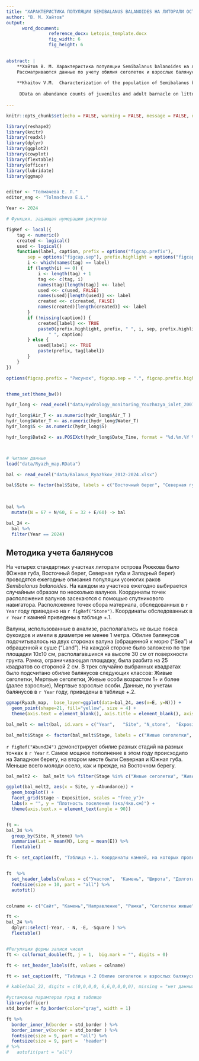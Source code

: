 ```yaml
---
title: "ХАРАКТЕРИСТИКА ПОПУЛЯЦИИ SEMIBALANUS BALANOIDES НА ЛИТОРАЛИ ОСТРОВА РЯЖКОВА ЛЕТОМ 2024 Г. "
author: "В. М. Хайтов"
output: 
      word_document:
                reference_docx: Letopis_template.docx
                fig_width: 6
                fig_height: 6

 
abstract: |
    **Хайтов В. М. Характеристика популяции Semibalanus balanoides на литорали острова Ряжкова летом 2024 г.** // Толмачева Е. Л.  (ред.) Летопись природы Кадалакшского заповедника за 2024 год (ежегодный отчет). Кандалакша. Т.1 (Летопись природы Кандалакшского заповедника, кн. ++)
    Рассматриваются данные по учету обилия сеголеток и взрослых балянусов на литоральных валунах летом 2024 г.
    
    **Khaitov V.M.  Characterization of the population of Semibalanus balanoides on the littoral of Ryazhkov Island in the summer of 2024.** // Tolmacheva E. L. (ed.)  The Chronicle of Nature by the Kandalaksha Reserve for 2024 (Annual report).  Kandalaksha. V.1. (The Chronicle of Nature by the Kandalaksha Reserve, Book N ++)
    
     DData on abundance counts of juveniles and adult barnacle on littoral boulders in the summer of 2024 are reviewed.
      
---
```


```r

knitr::opts_chunk$set(echo = FALSE, warning = FALSE, message = FALSE, dpi=300)

library(reshape2)
library(knitr)
library(readxl)
library(dplyr)
library(ggplot2)
library(cowplot)
library(flextable)
library(officer)
library(lubridate)
library(ggmap)


editor <- "Толмачева Е. Л."
editor_eng <- "Tolmacheva E.L."

Year <- 2024

# Функция, задающая нумерацию рисунков

figRef <- local({
    tag <- numeric()
    created <- logical()
    used <- logical()
    function(label, caption, prefix = options("figcap.prefix"), 
        sep = options("figcap.sep"), prefix.highlight = options("figcap.prefix.highlight")) {
        i <- which(names(tag) == label)
        if (length(i) == 0) {
            i <- length(tag) + 1
            tag <<- c(tag, i)
            names(tag)[length(tag)] <<- label
            used <<- c(used, FALSE)
            names(used)[length(used)] <<- label
            created <<- c(created, FALSE)
            names(created)[length(created)] <<- label
        }
        if (!missing(caption)) {
            created[label] <<- TRUE
            paste0(prefix.highlight, prefix, " ", i, sep, prefix.highlight, 
                " ", caption)
        } else {
            used[label] <<- TRUE
            paste(prefix, tag[label])
        }
    }
})

options(figcap.prefix = "Рисунок", figcap.sep = ".", figcap.prefix.highlight = "**")


theme_set(theme_bw())

```




```r

hydr_long <- read_excel("data/Hydrology_monitoring_Youzhnzya_inlet_2007_2024.xlsx", na = "NA")

hydr_long$Air_T <- as.numeric(hydr_long$Air_T )
hydr_long$Water_T <- as.numeric(hydr_long$Water_T)
hydr_long$S <- as.numeric(hydr_long$S)

hydr_long$Date2 <- as.POSIXct(hydr_long$Date_Time, format = "%d.%m.%Y %H", tz = "Europe/Moscow")



# Читаем данные
load("data/Ryazh_map.RData")

bal <- read_excel("data/Balanus_Ryazhkov_2012-2024.xlsx")

bal$Site <- factor(bal$Site, labels = c("Восточный берег", "Северная губа", "Западный берег", "Южная губа"))
  
  

bal %>% 
  mutate(N = 67 + N/60, E = 32 + E/60) -> bal

bal_24 <- 
  bal %>% 
  filter(Year == 2024)
```



## Методика учета балянусов 

На четырех стандартных участках литорали  острова Ряжкова было (Южная губа, Восточный берег, Северная губа и Западный берег) проводятся ежегодные описания популяции усоногих раков *Semibalanus balanoides*. На каждом из участков ежегодно выбирается случайным образом по несколько валунов. Координаты точек расположения валунов засекаются с помощью спутникового навигатора. Расположение точек сбора материала, обследованных  в `r Year` году приведено на  `r figRef("Stone")`. Координаты обследованных в `r Year` г камней приведены в таблице +.1.


Валуны, использованные в анализе, располагались не выше пояса фукоидов и имели в диаметре не менее 1 метра. Обилие балянусов подсчитывалось на двух сторонах валуна (обращенной к морю (“Sea”) и обращенной к суше (“Land”). На каждой стороне было заложено по три площадки 10х10 см, располагавшихся на высоте 30 см от поверхности грунта. Рамка, ограничивающая площадку, была разбита на 25 квадратов со стороной 2 см. В трех случайно выбранных квадратах было подсчитано обилие балянусов следующих классов: Живые сеголетки, Мертвые сеголетки, Живые особи возрастом 1+ и более (далее взрослые), Мертвые взрослые особи. Данные, по учетам балянусов в `r Year` году, приведены в таблице +.2. 







``` r

ggmap(Ryazh_map,  base_layer=ggplot(data=bal_24, aes(x=E, y=N))) + 
  geom_point(shape=21, fill="yellow", size = 4) + 
  theme(axis.text = element_blank(), axis.title = element_blank(), axis.ticks = element_blank()) 

```


```r
bal_melt <- melt(bal, id.vars = c("Year",	"Site",	"N_stone",	"Exposition",	"Core",	"Square", "N", "E"), variable.name = "Stage", value.name = "Abundance")

bal_melt$Stage <- factor(bal_melt$Stage, labels = c("Живые сеголетки", "Мертвые сеголетки", "Живые взрослые", "Мертвые взрослые"))

```



`r figRef("Abund24")` демонстрирует обилие разных стадий на разных точках в `r Year` г. Самое мощное пополнение в этом году происходило на Западном берегу, на втором месте были Северная и Южная губа. Меньше всего молоди осело, как и прежде,  на Восточном берегу.


<!-- Анализ многолетних тенденций изменения численности молоди балянусов (`r figRef("Abund_dynam")`) показал, что обилие осевшей молоди демонстрирует  -->


<!-- плотность поселения демонстрирует циклические колебания. Данные мониторинга гидрологических показателей, который проводится в Южной губе о. Ряжкова (см. отдельную главу Летописи), позволяют оценить связь солености с наблюдаемой динамикой пополнения поселений балянусов молодью. Однозначной связи между периодами всплеска обилия молоди и соленостью не выявляется. Однако видно, что всплески обилия молоди приходятся на годы с более высокой соленостью (а также в годы, которым предшествовала более высокая соленость).  -->



```r


bal_melt2 <-  bal_melt %>% filter(Stage %in% c("Живые сеголетки", "Живые взрослые")) %>% filter(Year == 2024)

ggplot(bal_melt2, aes(x = Site, y =Abundance)) +
  geom_boxplot() +
  facet_grid(Stage ~ Exposition, scales = "free_y")+
  labs(x = "", y = "Плотность поселения (экз/4кв.см)") +
  theme(axis.text.x = element_text(angle = 90))



```



<!-- \pagebreak -->

<!-- ```{r , fig.cap=figRef("Abund_dynam", "Многолетняя динамика обилия сеголеток (сплощная линия) на всем побережье о. Ряжков и динамика солености в Южной губе (пунктирная линия). Горизонтальная линия отражает многолетнее среднее значение обилия сеголеток. Long-term dynamics of the juveniles' abundance (solid line) at the coast of Ryazhkov Island and salinity dynamics in the Yuzhnaya inlet (dashed line). The horizontal line represents the multiyear average value of the juveniles' abundance.")} -->

<!-- bal_melt <- melt(bal, id.vars = c("Year",	"Site",	"N_stone",	"Exposition",	"Core",	"Square", "N", "E"), variable.name = "Stage", value.name = "Abundance") -->

<!-- bal_melt$Stage <- factor(bal_melt$Stage, labels = c("Живые сеголетки", "Мертвые сеголетки", "Живые взрослые", "Мертвые взрослые")) -->

<!-- Mean_Abundance <- mean(log(bal_melt$Abundance + 1), na.rm = T) -->

<!-- hydr_long <- hydr_long %>% filter(Year >= min(bal$Year)) -->

<!-- hydr_long$Year <- as.numeric(hydr_long$Year) -->

<!-- bal_melt %>%  -->
<!--   ggplot(aes(x = Year, y = log(Abundance+1))) + -->
<!--   # geom_point(position = position_jitter(width = 0.1), size = 0.2) + -->
<!--   # facet_grid(~Site) + -->
<!--   geom_smooth(method = "gam", se = T, color = "red") + -->
<!--   geom_hline(yintercept = Mean_Abundance, linetype = 1) + -->
<!--   geom_smooth(data = hydr_long, aes(x = Year, y = S/20), method = "gam", linetype = 2, color = "blue") +  -->
<!--   scale_y_continuous(name = "Логарифм Обилия сеголеток", sec.axis = sec_axis(~. * 20, name="Соленость")) + -->
<!--   scale_x_continuous(breaks=seq(min(bal$Year), max(bal$Year), 2)) +  -->
<!--   labs(x = "Годы", y = "Log Плотности поселения", fill = "", color = "") -->


<!-- # bal %>%    -->
<!-- #   mutate(Total_N = Juveniles_Alive) %>%  -->
<!-- #   group_by(Site, Year) %>%  -->
<!-- #   summarise(N_total = mean(Total_N, na.rm = T)) %>%  -->
<!-- #   ggplot(., aes(x = Year, y = (N_total+1))) +  -->
<!-- #   facet_wrap(~Site) + -->
<!-- #   geom_line() + -->
<!-- #   geom_point(shape = 21, fill= "black") +  -->
<!-- #   labs(x = "Годы", y = "Плотность поселения (экз/4кв.см)", fill = "", color = "") +  -->
<!-- #   theme(legend.position = "bottom") + -->
<!-- #    scale_x_continuous(breaks=seq(min(bal$Year), max(bal$Year), 2)) -->

<!-- ``` -->


\pagebreak


```r
ft <-
bal_24 %>% 
  group_by(Site, N_stone) %>% 
  summarise(Lat = mean(N), Long = mean(E)) %>% 
  flextable()

ft <- set_caption(ft, "Таблица +.1. Координаты камней, на которых проводился учет балянусов в 2024 г. Coordinates of stones where barnacles were counted in 2024.")


ft  %>%  
  set_header_labels(values = c("Участок",  "Камень", "Широта", "Долгота")) %>% 
  fontsize(size = 10, part = "all") %>% 
  autofit()



```

\pagebreak


```r

colname <- c("Сайт", "Камень","Направление", "Рамка", "Сеголетки живые", "Сеголетки мертвые", "Взрослые живые", "Взрослые мертвые")

ft <- 
bal_24 %>%  
  dplyr::select(-Year, - N, -E, -Square ) %>% 
  flextable() 


#Регуляция формы записи чисел
ft <- colformat_double(ft, j = 1,  big.mark = "", digits = 0)

ft <- set_header_labels(ft, values = colname)

ft <- set_caption(ft, "Таблица +.2 Обилие сеголеток и взрослых балянусов  на побережье о. Ряжкова в 2024 г. (экз. на 4 кв.см.).  Abundance of barnacles juveniles adults on the shore of Ryazhkov island in 2024 (ind. per 4 sq. cm)")

# kable(bal_22, digits = c(0,0,0,0, 6,6,0,0,0,0), missing = "нет данных", style = "multiline",  split.tables = Inf, split.cells = 10, col.names = colname)

#установка парамтеров грид в таблице
library(officer)
std_border = fp_border(color="gray", width = 1)

ft %>% 
  border_inner_h(border = std_border ) %>% 
  border_inner_v(border = std_border ) %>% 
  fontsize(size = 9, part = "all") %>% 
  fontsize(size = 9, part =  'header')  
# %>% 
#   autofit(part = "all")


```

